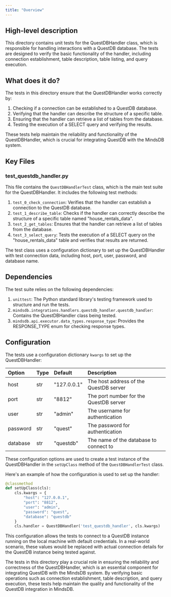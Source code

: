 ```yaml
---
title: "Overview"
---
```


## High-level description
This directory contains unit tests for the QuestDBHandler class, which is responsible for handling interactions with a QuestDB database. The tests are designed to verify the basic functionality of the handler, including connection establishment, table description, table listing, and query execution.

## What does it do?
The tests in this directory ensure that the QuestDBHandler works correctly by:
1. Checking if a connection can be established to a QuestDB database.
2. Verifying that the handler can describe the structure of a specific table.
3. Ensuring that the handler can retrieve a list of tables from the database.
4. Testing the execution of a SELECT query and verifying the results.

These tests help maintain the reliability and functionality of the QuestDBHandler, which is crucial for integrating QuestDB with the MindsDB system.

## Key Files
### test_questdb_handler.py
This file contains the `QuestDBHandlerTest` class, which is the main test suite for the QuestDBHandler. It includes the following test methods:

1. `test_0_check_connection`: Verifies that the handler can establish a connection to the QuestDB database.
2. `test_1_describe_table`: Checks if the handler can correctly describe the structure of a specific table named "house_rentals_data".
3. `test_2_get_tables`: Ensures that the handler can retrieve a list of tables from the database.
4. `test_3_select_query`: Tests the execution of a SELECT query on the "house_rentals_data" table and verifies that results are returned.

The test class uses a configuration dictionary to set up the QuestDBHandler with test connection data, including host, port, user, password, and database name.

## Dependencies
The test suite relies on the following dependencies:
1. `unittest`: The Python standard library's testing framework used to structure and run the tests.
2. `mindsdb.integrations.handlers.questdb_handler.questdb_handler`: Contains the QuestDBHandler class being tested.
3. `mindsdb.api.executor.data_types.response_type`: Provides the RESPONSE_TYPE enum for checking response types.

## Configuration
The tests use a configuration dictionary `kwargs` to set up the QuestDBHandler:

| Option   | Type | Default     | Description                               |
|:---------|:-----|:------------|:------------------------------------------|
| host     | str  | "127.0.0.1" | The host address of the QuestDB server    |
| port     | str  | "8812"      | The port number for the QuestDB server    |
| user     | str  | "admin"     | The username for authentication           |
| password | str  | "quest"     | The password for authentication           |
| database | str  | "questdb"   | The name of the database to connect to    |

These configuration options are used to create a test instance of the QuestDBHandler in the `setUpClass` method of the `QuestDBHandlerTest` class.

Here's an example of how the configuration is used to set up the handler:

```python
@classmethod
def setUpClass(cls):
    cls.kwargs = {
        "host": "127.0.0.1",
        "port": "8812",
        "user": "admin",
        "password": "quest",
        "database": "questdb"
    }
    cls.handler = QuestDBHandler('test_questdb_handler', cls.kwargs)
```

This configuration allows the tests to connect to a QuestDB instance running on the local machine with default credentials. In a real-world scenario, these values would be replaced with actual connection details for the QuestDB instance being tested against.

The tests in this directory play a crucial role in ensuring the reliability and correctness of the QuestDBHandler, which is an essential component for integrating QuestDB with the MindsDB system. By verifying basic operations such as connection establishment, table description, and query execution, these tests help maintain the quality and functionality of the QuestDB integration in MindsDB.
